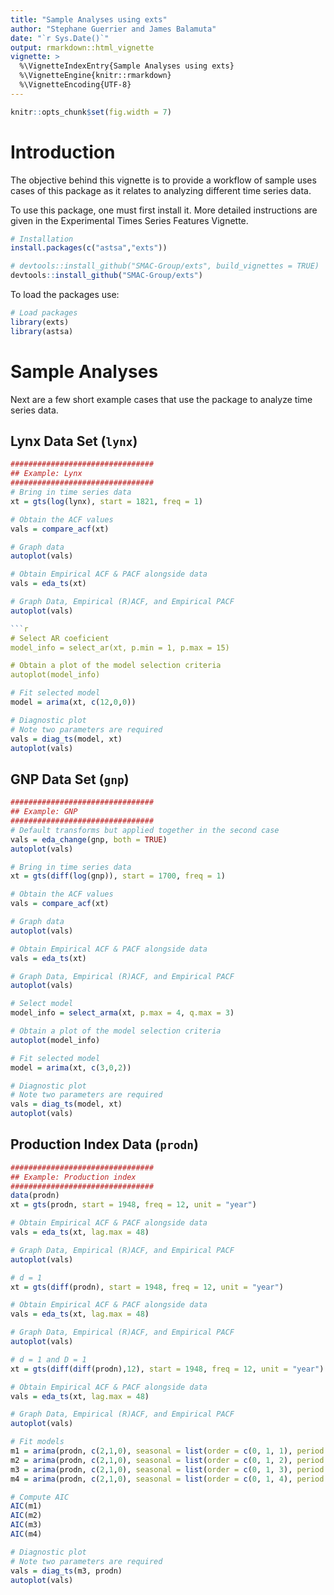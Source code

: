```yaml
---
title: "Sample Analyses using exts"
author: "Stephane Guerrier and James Balamuta"
date: "`r Sys.Date()`"
output: rmarkdown::html_vignette
vignette: >
  %\VignetteIndexEntry{Sample Analyses using exts}
  %\VignetteEngine{knitr::rmarkdown}
  %\VignetteEncoding{UTF-8}
---
```



```r
knitr::opts_chunk$set(fig.width = 7)
```

# Introduction

The objective behind this vignette is to provide a workflow of sample uses 
cases of this package as it relates to analyzing different time series data.

To use this package, one must first install it. More detailed instructions
are given in the Experimental Times Series Features Vignette.

```r
# Installation
install.packages(c("astsa","exts"))

# devtools::install_github("SMAC-Group/exts", build_vignettes = TRUE)
devtools::install_github("SMAC-Group/exts")
```

To load the packages use:

```r
# Load packages
library(exts)
library(astsa)
```

# Sample Analyses

Next are a few short example cases that use the package to analyze time series
data.

## Lynx Data Set (`lynx`)

```r
################################
## Example: Lynx
################################
# Bring in time series data
xt = gts(log(lynx), start = 1821, freq = 1)

# Obtain the ACF values
vals = compare_acf(xt)

# Graph data
autoplot(vals)

# Obtain Empirical ACF & PACF alongside data
vals = eda_ts(xt)

# Graph Data, Empirical (R)ACF, and Empirical PACF
autoplot(vals)

```r
# Select AR coeficient
model_info = select_ar(xt, p.min = 1, p.max = 15)

# Obtain a plot of the model selection criteria
autoplot(model_info)
```

```r
# Fit selected model
model = arima(xt, c(12,0,0))

# Diagnostic plot
# Note two parameters are required
vals = diag_ts(model, xt)
autoplot(vals)
```


## GNP Data Set (`gnp`)

```r
################################
## Example: GNP
################################
# Default transforms but applied together in the second case
vals = eda_change(gnp, both = TRUE)
autoplot(vals)
```

```r
# Bring in time series data
xt = gts(diff(log(gnp)), start = 1700, freq = 1)

# Obtain the ACF values
vals = compare_acf(xt)

# Graph data
autoplot(vals)

# Obtain Empirical ACF & PACF alongside data
vals = eda_ts(xt)

# Graph Data, Empirical (R)ACF, and Empirical PACF
autoplot(vals)
```

```r
# Select model
model_info = select_arma(xt, p.max = 4, q.max = 3)

# Obtain a plot of the model selection criteria
autoplot(model_info)
```

```r
# Fit selected model
model = arima(xt, c(3,0,2))

# Diagnostic plot
# Note two parameters are required
vals = diag_ts(model, xt)
autoplot(vals)
```

## Production Index Data (`prodn`)

```r
################################
## Example: Production index
################################
data(prodn)
xt = gts(prodn, start = 1948, freq = 12, unit = "year")

# Obtain Empirical ACF & PACF alongside data
vals = eda_ts(xt, lag.max = 48)

# Graph Data, Empirical (R)ACF, and Empirical PACF
autoplot(vals)

# d = 1
xt = gts(diff(prodn), start = 1948, freq = 12, unit = "year")

# Obtain Empirical ACF & PACF alongside data
vals = eda_ts(xt, lag.max = 48)

# Graph Data, Empirical (R)ACF, and Empirical PACF
autoplot(vals)

# d = 1 and D = 1
xt = gts(diff(diff(prodn),12), start = 1948, freq = 12, unit = "year")

# Obtain Empirical ACF & PACF alongside data
vals = eda_ts(xt, lag.max = 48)

# Graph Data, Empirical (R)ACF, and Empirical PACF
autoplot(vals)

# Fit models
m1 = arima(prodn, c(2,1,0), seasonal = list(order = c(0, 1, 1), period = 12))
m2 = arima(prodn, c(2,1,0), seasonal = list(order = c(0, 1, 2), period = 12))
m3 = arima(prodn, c(2,1,0), seasonal = list(order = c(0, 1, 3), period = 12))
m4 = arima(prodn, c(2,1,0), seasonal = list(order = c(0, 1, 4), period = 12))

# Compute AIC
AIC(m1)
AIC(m2)
AIC(m3)
AIC(m4)
```

```r
# Diagnostic plot
# Note two parameters are required
vals = diag_ts(m3, prodn)
autoplot(vals)
```
